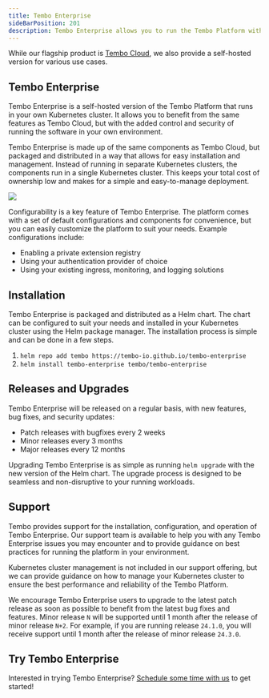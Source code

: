 ```yaml
---
title: Tembo Enterprise
sideBarPosition: 201
description: Tembo Enterprise allows you to run the Tembo Platform within your own Kubernetes cluster.
---
```



<Callout variant='tip'>
	While our flagship product is <a href="https://cloud.tembo.io">Tembo Cloud</a>,
	we also provide a self-hosted version for various use cases.
</Callout>


## Tembo Enterprise

Tembo Enterprise is a self-hosted version of the Tembo Platform that runs in your own Kubernetes cluster. It
allows you to benefit from the same features as Tembo Cloud, but with the added control and security of running
the software in your own environment.

Tembo Enterprise is made up of the same components as Tembo Cloud, but packaged and distributed in a way that allows for
easy installation and management. Instead of running in separate Kubernetes clusters, the components run in a single
Kubernetes cluster. This keeps your total cost of ownership low and makes for a simple and easy-to-manage deployment.

<img src="/enterprise-software.png" />

Configurability is a key feature of Tembo Enterprise. The platform comes with a set of default configurations and
components for convenience, but you can easily customize the platform to suit your needs. Example configurations
include:
- Enabling a private extension registry
- Using your authentication provider of choice
- Using your existing ingress, monitoring, and logging solutions


## Installation

Tembo Enterprise is packaged and distributed as a Helm chart. The chart can be configured to suit your needs and installed
in your Kubernetes cluster using the Helm package manager. The installation process is simple and can be done in a few
steps.
1. `helm repo add tembo https://tembo-io.github.io/tembo-enterprise`
2. `helm install tembo-enterprise tembo/tembo-enterprise`


## Releases and Upgrades

Tembo Enterprise will be released on a regular basis, with new features, bug fixes, and security updates:
- Patch releases with bugfixes every 2 weeks
- Minor releases every 3 months
- Major releases every 12 months

Upgrading Tembo Enterprise is as simple as running `helm upgrade` with the new version of the Helm chart. The upgrade
process is designed to be seamless and non-disruptive to your running workloads.


## Support

Tembo provides support for the installation, configuration, and operation of Tembo Enterprise. Our support team is
available to help you with any Tembo Enterprise issues you may encounter and to provide guidance on best practices for running the
platform in your environment.

Kubernetes cluster management is not included in our support offering, but we can provide
guidance on how to manage your Kubernetes cluster to ensure the best performance and reliability of the Tembo Platform.

We encourage Tembo Enterprise users to upgrade to the latest patch release as soon as possible to benefit from the latest
bug fixes and features. Minor release `N` will be supported until 1 month after the release of minor release `N+2`.
For example, if you are running release `24.1.0`, you will receive support until 1 month after the release of minor
release `24.3.0`.


## Try Tembo Enterprise
Interested in trying Tembo Enterprise? [Schedule some time with us](https://calendly.com/ian-tembo) to get
started!
